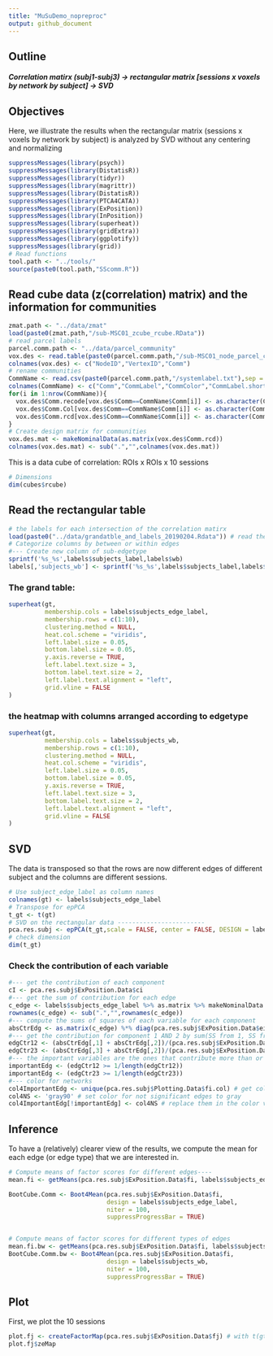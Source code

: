 ```yaml
---
title: "MuSuDemo_nopreproc"
output: github_document
---
```


## Outline
##### Correlation matirx (subj1-subj3) -> rectangular matrix [sessions x voxels by network by subject] -> SVD

## Objectives
Here, we illustrate the results when the rectangular matrix (sessions x voxels by network by subject) is analyzed by SVD without any centering and normalizing

```r
suppressMessages(library(psych))
suppressMessages(library(DistatisR))
suppressMessages(library(tidyr))
suppressMessages(library(magrittr))
suppressMessages(library(DistatisR))
suppressMessages(library(PTCA4CATA))
suppressMessages(library(ExPosition))
suppressMessages(library(InPosition))
suppressMessages(library(superheat))
suppressMessages(library(gridExtra))
suppressMessages(library(ggplotify))
suppressMessages(library(grid))
# Read functions
tool.path <- "../tools/"
source(paste0(tool.path,"SScomm.R"))
```


## Read cube data (z(correlation) matrix) and the information for communities

```r
zmat.path <- "../data/zmat"
load(paste0(zmat.path,"/sub-MSC01_zcube_rcube.RData"))
# read parcel labels
parcel.comm.path <- "../data/parcel_community"
vox.des <- read.table(paste0(parcel.comm.path,"/sub-MSC01_node_parcel_comm.txt"),sep = ",")
colnames(vox.des) <- c("NodeID","VertexID","Comm")
# rename communities
CommName <- read.csv(paste0(parcel.comm.path,"/systemlabel.txt"),sep = ",",header = FALSE)
colnames(CommName) <- c("Comm","CommLabel","CommColor","CommLabel.short")
for(i in 1:nrow(CommName)){
  vox.des$Comm.recode[vox.des$Comm==CommName$Comm[i]] <- as.character(CommName$CommLabel[i])
  vox.des$Comm.Col[vox.des$Comm==CommName$Comm[i]] <- as.character(CommName$CommColor[i])
  vox.des$Comm.rcd[vox.des$Comm==CommName$Comm[i]] <- as.character(CommName$CommLabel.short[i])
}
# Create design matrix for communities
vox.des.mat <- makeNominalData(as.matrix(vox.des$Comm.rcd))
colnames(vox.des.mat) <- sub(".","",colnames(vox.des.mat))
```

This is a data cube of correlation: ROIs x ROIs x 10 sessions

```r
# Dimensions
dim(cubes$rcube)
```

## Read the rectangular table
```r
# the labels for each intersection of the correlation matirx
load(paste0("../data/grandatble_and_labels_20190204.Rdata")) # read the labels of grandtable
# Categorize columns by between or within edges
#--- Create new column of sub-edgetype
sprintf('%s_%s',labels$subjects_label,labels$wb)
labels[,'subjects_wb'] <- sprintf('%s_%s',labels$subjects_label,labels$wb)
```

### The grand table:
```r
superheat(gt,
          membership.cols = labels$subjects_edge_label,
          membership.rows = c(1:10),
          clustering.method = NULL,
          heat.col.scheme = "viridis",
          left.label.size = 0.05,
          bottom.label.size = 0.05,
          y.axis.reverse = TRUE,
          left.label.text.size = 3,
          bottom.label.text.size = 2,
          left.label.text.alignment = "left",
          grid.vline = FALSE
)
```

### the heatmap with columns arranged according to edgetype

```r
superheat(gt,
          membership.cols = labels$subjects_wb,
          membership.rows = c(1:10),
          clustering.method = NULL,
          heat.col.scheme = "viridis",
          left.label.size = 0.05,
          bottom.label.size = 0.05,
          y.axis.reverse = TRUE,
          left.label.text.size = 3,
          bottom.label.text.size = 2,
          left.label.text.alignment = "left",
          grid.vline = FALSE
)
```


## SVD

The data is transposed so that the rows are now different edges of different subject and the columns are different sessions.

```r
# Use subject_edge_label as column names
colnames(gt) <- labels$subjects_edge_label
# Transpose for epPCA
t_gt <- t(gt)
# SVD on the rectangular data ------------------------
pca.res.subj <- epPCA(t_gt,scale = FALSE, center = FALSE, DESIGN = labels$subjects_edge_label, make_design_nominal = TRUE, graphs = FALSE)
# check dimension
dim(t_gt)
```

### Check the contribution of each variable
```r
#--- get the contribution of each component
cI <- pca.res.subj$ExPosition.Data$ci
#--- get the sum of contribution for each edge
c_edge <- labels$subjects_edge_label %>% as.matrix %>% makeNominalData %>% t %>% "%*%"(cI)
rownames(c_edge) <- sub(".","",rownames(c_edge))
#--- compute the sums of squares of each variable for each component
absCtrEdg <- as.matrix(c_edge) %*% diag(pca.res.subj$ExPosition.Data$eigs)
#--- get the contribution for component 1 AND 2 by sum(SS from 1, SS from 2)/sum(eigs 1, eigs 2)
edgCtr12 <- (absCtrEdg[,1] + absCtrEdg[,2])/(pca.res.subj$ExPosition.Data$eigs[1] + pca.res.subj$ExPosition.Data$eigs[2])
edgCtr23 <- (absCtrEdg[,3] + absCtrEdg[,2])/(pca.res.subj$ExPosition.Data$eigs[2] + pca.res.subj$ExPosition.Data$eigs[3])
#--- the important variables are the ones that contribute more than or equal to the average
importantEdg <- (edgCtr12 >= 1/length(edgCtr12))
importantEdg <- (edgCtr23 >= 1/length(edgCtr23))
#--- color for networks
col4ImportantEdg <- unique(pca.res.subj$Plotting.Data$fi.col) # get colors
col4NS <- 'gray90' # set color for not significant edges to gray
col4ImportantEdg[!importantEdg] <- col4NS # replace them in the color vector

```

## Inference

To have a (relatively) clearer view of the results, we compute the mean for each edge (or edge type) that we are interested in.

```r
# Compute means of factor scores for different edges----
mean.fi <- getMeans(pca.res.subj$ExPosition.Data$fi, labels$subjects_edge_label) # with t(gt)

BootCube.Comm <- Boot4Mean(pca.res.subj$ExPosition.Data$fi,
                           design = labels$subjects_edge_label,
                           niter = 100,
                           suppressProgressBar = TRUE)


# Compute means of factor scores for different types of edges
mean.fi.bw <- getMeans(pca.res.subj$ExPosition.Data$fi, labels$subjects_wb) # with t(gt)
BootCube.Comm.bw <- Boot4Mean(pca.res.subj$ExPosition.Data$fi,
                           design = labels$subjects_wb,
                           niter = 100,
                           suppressProgressBar = TRUE)

```

## Plot

First, we plot the 10 sessions

```r
plot.fj <- createFactorMap(pca.res.subj$ExPosition.Data$fj) # with t(gt)
plot.fj$zeMap
```

